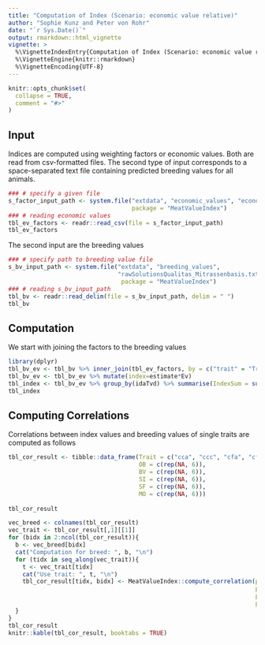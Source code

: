 ```yaml
---
title: "Computation of Index (Scenario: economic value relative)"
author: "Sophie Kunz and Peter von Rohr"
date: "`r Sys.Date()`"
output: rmarkdown::html_vignette
vignette: >
  %\VignetteIndexEntry{Computation of Index (Scenario: economic value relative)}
  %\VignetteEngine{knitr::rmarkdown}
  %\VignetteEncoding{UTF-8}
---
```


```r
knitr::opts_chunk$set(
  collapse = TRUE,
  comment = "#>"
)
```


## Input
Indices are computed using weighting factors or economic values. Both are read from csv-formatted files. The second type of input corresponds to a space-separated text file containing predicted breeding values for all animals.


```r
### # specify a given file
s_factor_input_path <- system.file("extdata", "economic_values", "economic_value_relative.csv",
                                   package = "MeatValueIndex")
### # reading economic values
tbl_ev_factors <- readr::read_csv(file = s_factor_input_path)
tbl_ev_factors
```

The second input are the breeding values

```r
### # specify path to breeding value file
s_bv_input_path <- system.file("extdata", "breeding_values", 
                               "rawSolutionsQualitas_Mitrassenbasis.txt_pubUpdated_OBBVSISFMO_60",
                                package = "MeatValueIndex")
### # reading s_bv_input_path
tbl_bv <- readr::read_delim(file = s_bv_input_path, delim = " ")
tbl_bv

```


## Computation
We start with joining the factors to the breeding values
 
```r
library(dplyr)
tbl_bv_ev <- tbl_bv %>% inner_join(tbl_ev_factors, by = c("trait" = "Trait", "breed" = "Breed")) %>% select(-c(pubCode,base))
tbl_bv_ev <- tbl_bv_ev %>% mutate(index=estimate*Ev)
tbl_index <- tbl_bv_ev %>% group_by(idaTvd) %>% summarise(IndexSum = sum(index))
tbl_index
```


## Computing Correlations

Correlations between index values and breeding values of single traits are computed as follows

```r
tbl_cor_result <- tibble::data_frame(Trait = c("cca", "ccc", "cfa", "cfc", "cwa", "cwc"),
                                     OB = c(rep(NA, 6)),
                                     BV = c(rep(NA, 6)),
                                     SI = c(rep(NA, 6)),
                                     SF = c(rep(NA, 6)),
                                     MO = c(rep(NA, 6)))
        
tbl_cor_result

vec_breed <- colnames(tbl_cor_result)
vec_trait <- tbl_cor_result[,1][[1]]
for (bidx in 2:ncol(tbl_cor_result)){
  b <- vec_breed[bidx]
  cat("Computation for breed: ", b, "\n")
  for (tidx in seq_along(vec_trait)){
    t <- vec_trait[tidx]
    cat("Use trait: ", t, "\n")
    tbl_cor_result[tidx, bidx] <- MeatValueIndex::compute_correlation(ptbl_bv = tbl_bv,
                                                                      ptbl_index = tbl_index,
                                                                      ps_breed = b,
                                                                      ps_trait = t)
  }
}
tbl_cor_result
knitr::kable(tbl_cor_result, booktabs = TRUE)

```

